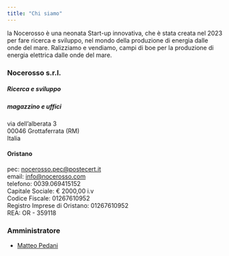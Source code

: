 ```yaml
---
title: "Chi siamo"
---
```


la Nocerosso è una neonata Start-up innovativa, che è stata creata nel 2023 per fare ricerca e sviluppo, nel mondo della produzione di energia dalle onde del mare. Ralizziamo e vendiamo, campi di boe per la produzione di energia elettrica dalle onde del mare.


### Nocerosso s.r.l.

##### Ricerca e sviluppo
##### magazzino e uffici 
via dell'alberata 3\
00046 Grottaferrata (RM)\
Italia

#### Oristano
pec: [nocerosso.pec\@postecert.it](mailto:nocerosso.pec@postecert.it)\
email: [info\@nocerosso.com](mailto:info@nocerosso.com)\
telefono: 0039.069415152\
Capitale Sociale: € 2000,00 i.v\
Codice Fiscale: 01267610952\
Registro Imprese di Oristano: 01267610952\
REA: OR - 359118

### Amministratore

-   [Matteo Pedani](/persone/matteo_pedani/matteo_pedani.html)

